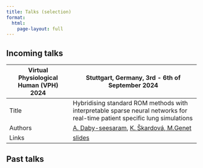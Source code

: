 ```yaml
---
title: Talks (selection)
format:
  html:
    page-layout: full
---
```


## Incoming talks

+----------------------------------------+----------------------------------------------------------------------------------+
| Virtual Physiological Human (VPH) 2024 | Stuttgart, Germany, 3rd - 6th of September 2024                                  |
+========================================+==================================================================================+
| Title                                  | Hybridising standard ROM methods with interpretable sparse neural networks       |
|                                        |for real-time patient specific lung simulations                                   |
+----------------------------------------+----------------------------------------------------------------------------------+
| Authors                                | <a href="index.qmd">A. Daby-seesaram<a>,                                         |
|                                        | <a href="https://m3disim.saclay.inria.fr/people/katerina-skardova/">K. Škardová, |
|                                        | <a href="https://m3disim.saclay.inria.fr/people/martin-genet/">M.Genet<a>        |
+----------------------------------------+----------------------------------------------------------------------------------+
| Links                                  | <a href="Docs/CV_2024.pdf">slides<a>                                             |
+----------------------------------------+----------------------------------------------------------------------------------+



## Past talks